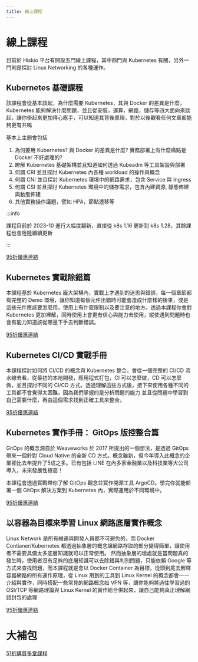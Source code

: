 ```yaml
---
title: 線上課程
---
```


# 線上課程

目前於 Hiskio 平台有開設五門線上課程，其中四門與 Kubernetes 有關，另外一門則是探討 Linux Networking 的各種運作。


## Kubernetes 基礎課程

該課程會從基本談起，為什麼需要 Kubernetes，其與 Docker 的差異是什麼，Kubernetes 能夠解決什麼問題，並且從安裝，運算，網路，儲存等四大面向來談起，讓你學起來更加得心應手，可以知道其背後原理，對於以後觀看任何文章都能夠更有共鳴

基本上主題會包括
1. 為何要用 Kubernetes? 與 Docker 的差異是什麼? 實務部署上有什麼痛點是 Docker 不好處理的?
2. 瞭解 Kubernetes 基礎架構並且知道如何透過 Kubeadm 等工具架設與部署
3. 何謂 CRI 並且探討 Kubernetes 內各種 workload 的操作與概念
4. 何謂 CNI 並且探討 Kubernetes 環境中的網路需求，包含 Service 與 Ingress
5. 何謂 CSI 並且探討 Kubernetes 環境中的儲存需求，包含內建資源, 靜態佈建與動態佈建
6. 其他實務操作議題，譬如 HPA，節點遷移等


:::info

課程目前於 2023-10 進行大幅度翻新，直接從 k8s 1.16 更新到 k8s 1.28，其餘課程也會陸陸續續更新

:::

[95折優惠連結](https://hiskio.com/courses/349/about?hi=5R7Q3NO9EP9D&amp;s=tc)

## Kubernetes 實戰除錯篇

本課程基於 Kubernetes 龐大架構內，實戰上才遇到的迷思與錯誤，每一個章節都有完整的 Demo 環境，讓你知道每個元件出錯時可能會造成什麼樣的後果，或是這些元件應該要怎麼用，使用上有什麼限制以及要注意的地方。透過本課程你會對 Kubernetes 更加裡解，同時使用上會更有信心與能力去使用，縱使遇到問題時也會有能力知道該從哪邊下手去判斷錯誤。

[95折優惠連結](https://hiskio.com/courses/440/about?hi=KYP13L183Q7W&amp;s=tc)

## Kubernetes CI/CD 實戰手冊

本課程探討如何將 CI/CD 的概念與 Kubernetes 整合，會從一個完整的 CI/CD 流水線去看，從最初的本地開發，應用程式打包，CI 可以怎麼做，CD 可以怎麼做，並且探討不同的 CI/CD 方式。透過理解這些方式後，接下來使用各種不同的工具都不會覺得太困難，因為我們掌握的是分析問題的能力 並且從問題中學習到自己需要什麼，再由這個需求找到正確工具來整合。

[95折優惠連結](https://hiskio.com/courses/385/about?hi=O41R3YVO3908&amp;s=tc)

## Kubernetes 實作手冊： GitOps 版控整合篇

GitOps 的概念源自於 Weaveworks 於 2017 所提出的一個想法，是透過 GitOps 帶來一個針對 Cloud Native 的全新 CD 方式。概念雖新，但今年導入此概念的企業卻比去年提升了5成之多。已有包括 LINE 在內多家金融業以及科技業等大公司導入，未來發展性極高！

本課程會透過實戰帶你了解 GitOps 觀念並實作開源工具 ArgoCD。學完你就能部署⼀個 GitOps 解決⽅案到 Kubernetes 內，實際運⽤於不同環境中。

[95折優惠連結](https://hiskio.com/courses/490/about?hi=KN8RERP0GWYL&amp;s=tc)

 
## 以容器為目標來學習 Linux 網路底層實作概念

Linux Network 是所有維運與開發人員都不可避免的，而 Docker Contianer/Kubernetes 都透過抽象層的概念讓網路存取的部分變得簡單，讓使用者不需要具備太多底層知識就可以正常使用。 然而抽象層的壞處就是當問題真的發生時，使用者沒有足夠的底層知識可以去除錯與判別問題，只能依賴 Google 等方式來查找問題，而本課程就是會以 Docker Container 為目標，從頭到尾去解釋容器網路的所有運作原理，從 Linux 用到的工具到 Linux Kernel 的概念都會一一介紹與實作，同時搭配一些常見的網路概念如 VPN 等，讓你能夠將過往學習過的 OSI/TCP 等網路理論與 Linux Kernel 的實作給合併起來，讓自己能夠真正理解網路封包的處理

[95折優惠連結](https://hiskio.com/courses/479/about?hi=5V4NG1VO32YW&amp;s=tc)

# 大補包

[51折購買多堂課程](https://hiskio.com/bundles/ZXwe2v9yv?s=tc)


<GiscusComponent />
